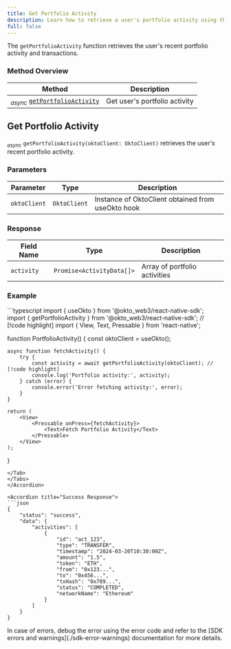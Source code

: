 ```yaml
---
title: Get Portfolio Activity
description: Learn how to retrieve a user's portfolio activity using the Okto SDK.
full: false
---
```



The `getPortfolioActivity` function retrieves the user's recent portfolio activity and transactions.

### Method Overview

| Method | Description |
|---------|-------------|
| <sub><i>async</i></sub> [`getPortfolioActivity`](#get-portfolio-activity) | Get user's portfolio activity |

<div className="method-box">

## Get Portfolio Activity

<sub><i>async</i></sub> `getPortfolioActivity(oktoClient: OktoClient)` retrieves the user's recent portfolio activity.

### Parameters

| Parameter | Type | Description |
|-----------|------|-------------|
| `oktoClient` | `OktoClient` | Instance of OktoClient obtained from useOkto hook |

### Response

<Callout title="Success Response">

| Field Name | Type | Description |
|------------|------|-------------|
| `activity` | `Promise<ActivityData[]>` | Array of portfolio activities |

</Callout>

### Example

<Accordions>
<Accordion title="Usage">
<Tabs items={['TypeScript']}>
<Tab value="TypeScript">
```typescript
import { useOkto } from '@okto_web3/react-native-sdk';
import { getPortfolioActivity } from '@okto_web3/react-native-sdk'; // [!code highlight]
import { View, Text, Pressable } from 'react-native';

function PortfolioActivity() {
    const oktoClient = useOkto();

    async function fetchActivity() {
        try {
            const activity = await getPortfolioActivity(oktoClient); // [!code highlight]
            console.log('Portfolio activity:', activity);
        } catch (error) {
            console.error('Error fetching activity:', error);
        }
    }

    return (
        <View>
            <Pressable onPress={fetchActivity}>
                <Text>Fetch Portfolio Activity</Text>
            </Pressable>
        </View>
    );
}
```
</Tab>
</Tabs>
</Accordion>

<Accordion title="Success Response">
```json
{
    "status": "success",
    "data": {
        "activities": [
            {
                "id": "act_123",
                "type": "TRANSFER",
                "timestamp": "2024-03-20T10:30:00Z",
                "amount": "1.5",
                "token": "ETH",
                "from": "0x123...",
                "to": "0x456...",
                "txHash": "0x789...",
                "status": "COMPLETED",
                "networkName": "Ethereum"
            }
        ]
    }
}
```
</Accordion>
</Accordions>

</div>

<Callout title="Note">
In case of errors, debug the error using the error code and refer to the [SDK errors and warnings](./sdk-error-warnings) documentation for more details.
</Callout>
